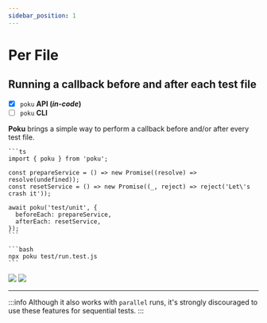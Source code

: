 ```yaml
---
sidebar_position: 1
---
```



# Per File

## Running a callback before and after each test file

- [x] `poku` **API (_in-code_)**
- [ ] `poku` **CLI**

**Poku** brings a simple way to perform a callback before and/or after every test file.

<Tabs>
  <TabItem default value='test/run.test.js'>

    ```ts
    import { poku } from 'poku';

    const prepareService = () => new Promise((resolve) => resolve(undefined));
    const resetService = () => new Promise((_, reject) => reject('Let\'s crash it'));

    await poku('test/unit', {
      beforeEach: prepareService,
      afterEach: resetService,
    });
    ```

    ```bash
    npx poku test/run.test.js
    ```

  </TabItem>
</Tabs>

<FAQ title="Success Case" >

<img src={Success} />

</FAQ>

<FAQ title="Failure Case (check the debug)" >

<img src={Failure} />

</FAQ>

<hr />

:::info
Although it also works with `parallel` runs, it's strongly discouraged to use these features for sequential tests.
:::
